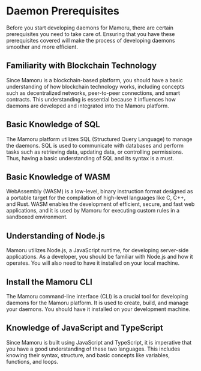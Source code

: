 # Daemon Prerequisites
Before you start developing daemons for Mamoru, there are certain prerequisites you need to take care of. Ensuring that you have these prerequisites covered will make the process of developing daemons smoother and more efficient.

## Familiarity with Blockchain Technology
Since Mamoru is a blockchain-based platform, you should have a basic understanding of how blockchain technology works, including concepts such as decentralized networks, peer-to-peer connections, and smart contracts. This understanding is essential because it influences how daemons are developed and integrated into the Mamoru platform.

## Basic Knowledge of SQL
The Mamoru platform utilizes SQL (Structured Query Language) to manage the daemons. SQL is used to communicate with databases and perform tasks such as retrieving data, updating data, or controlling permissions. Thus, having a basic understanding of SQL and its syntax is a must.

## Basic Knowledge of WASM
WebAssembly (WASM) is a low-level, binary instruction format designed as a portable target for the compilation of high-level languages like C, C++, and Rust. WASM enables the development of efficient, secure, and fast web applications, and it is used by Mamoru for executing custom rules in a sandboxed environment.

## Understanding of Node.js
Mamoru utilizes Node.js, a JavaScript runtime, for developing server-side applications. As a developer, you should be familiar with Node.js and how it operates. You will also need to have it installed on your local machine.

## Install the Mamoru CLI
The Mamoru command-line interface (CLI) is a crucial tool for developing daemons for the Mamoru platform. It is used to create, build, and manage your daemons. You should have it installed on your development machine.

## Knowledge of JavaScript and TypeScript
Since Mamoru is built using JavaScript and TypeScript, it is imperative that you have a good understanding of these two languages. This includes knowing their syntax, structure, and basic concepts like variables, functions, and loops.


